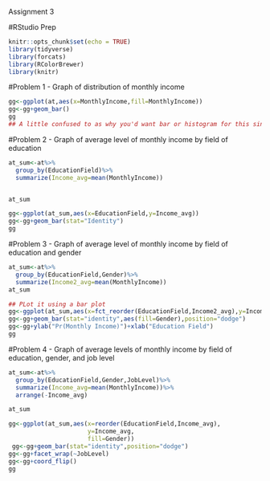 Assignment 3

#RStudio Prep
```{r  include=FALSE}
knitr::opts_chunk$set(echo = TRUE)
library(tidyverse)
library(forcats)
library(RColorBrewer)
library(knitr)
```

#Problem 1 - Graph of distribution of monthly income
```{r}
gg<-ggplot(at,aes(x=MonthlyIncome,fill=MonthlyIncome))
gg<-gg+geom_bar()
gg
## A little confused to as why you'd want bar or histogram for this since only one salary has more than one case
``` 

  
#Problem 2 - Graph of average level of monthly income by field of education
```{r}

at_sum<-at%>%
  group_by(EducationField)%>%
  summarize(Income_avg=mean(MonthlyIncome))


at_sum

```
```{r}
gg<-ggplot(at_sum,aes(x=EducationField,y=Income_avg))
gg<-gg+geom_bar(stat="Identity")
gg
```

#Problem 3 - Graph of average level of monthly income by field of education and gender
```{r}
at_sum<-at%>%
  group_by(EducationField,Gender)%>%
  summarize(Income2_avg=mean(MonthlyIncome))
at_sum
```

```{r}
## PLot it using a bar plot
gg<-ggplot(at_sum,aes(x=fct_reorder(EducationField,Income2_avg),y=Income2_avg,color=Gender))
gg<-gg+geom_bar(stat="identity",aes(fill=Gender),position="dodge")
gg<-gg+ylab("Pr(Monthly Income)")+xlab("Education Field")
gg
```
#Problem 4 - Graph of average levels of monthly income by field of education, gender, and job level
```{r}

at_sum<-at%>%
  group_by(EducationField,Gender,JobLevel)%>%
  summarize(Income_avg=mean(MonthlyIncome))%>%
  arrange(-Income_avg)

at_sum
```
```{r}
gg<-ggplot(at_sum,aes(x=reorder(EducationField,Income_avg),
                      y=Income_avg,
                      fill=Gender))
 gg<-gg+geom_bar(stat="identity",position="dodge")
gg<-gg+facet_wrap(~JobLevel)
gg<-gg+coord_flip()
gg
```